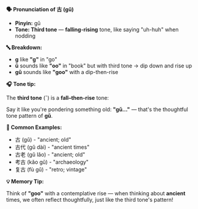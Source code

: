 **🗣️ Pronunciation of 古 (gǔ)**

- **Pinyin:** gǔ
- **Tone: Third tone** — **falling-rising** tone, like saying "uh-huh" when nodding

**🔤 Breakdown:**

- **g** like **"g"** in "go"
- **ǔ** sounds like **"oo"** in "book" but with third tone → dip down and rise up
- **gǔ** sounds like **"goo"** with a dip-then-rise

**🎧 Tone tip:**

The **third tone** (ˇ) is a **fall–then-rise** tone:

Say it like you're pondering something old: **"gǔ..."** — that's the thoughtful tone pattern of
**gǔ**.

**📝 Common Examples:**

- 古 (gǔ) - "ancient; old"
- 古代 (gǔ dài) - "ancient times"
- 古老 (gǔ lǎo) - "ancient; old"
- 考古 (kǎo gǔ) - "archaeology"
- 复古 (fù gǔ) - "retro; vintage"

**💡 Memory Tip:**

Think of **"goo"** with a contemplative rise — when thinking about **ancient** times, we often
reflect thoughtfully, just like the third tone's pattern!
